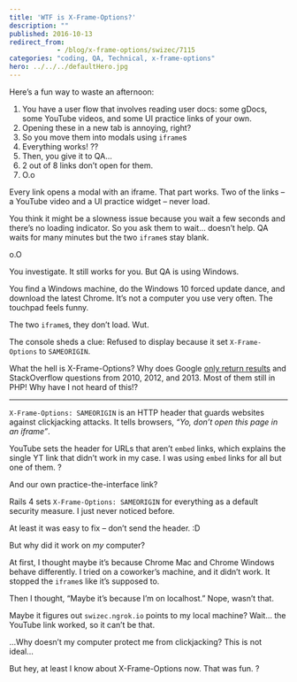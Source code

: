 ```yaml
---
title: 'WTF is X-Frame-Options?'
description: ""
published: 2016-10-13
redirect_from: 
            - /blog/x-frame-options/swizec/7115
categories: "coding, QA, Technical, x-frame-options"
hero: ../../../defaultHero.jpg
---
```

Here’s a fun way to waste an afternoon:

1. You have a user flow that involves reading user docs: some gDocs, some YouTube videos, and some UI practice links of your own.
2. Opening these in a new tab is annoying, right?
3. So you move them into modals using `iframe`s
4. Everything works! ??
5. Then, you give it to QA…
6. 2 out of 8 links don’t open for them.
7. O.o

Every link opens a modal with an iframe. That part works. Two of the links – a YouTube video and a UI practice widget – never load.

You think it might be a slowness issue because you wait a few seconds and there’s no loading indicator. So you ask them to wait… doesn’t help. QA waits for many minutes but the two `iframe`s stay blank.

o.O

You investigate. It still works for you. But QA is using Windows.

You find a Windows machine, do the Windows 10 forced update dance, and download the latest Chrome. It’s not a computer you use very often. The touchpad feels funny.

The two `iframe`s, they don’t load. Wut.

The console sheds a clue: Refused to display because it set `X-Frame-Options` to `SAMEORIGIN`.

What the hell is X-Frame-Options? Why does Google [only return results](https://www.google.com/search?q=x-frame-options&oq=x-frame&aqs=chrome.0.0j69i57j69i61j0l3.1573j0j1&sourceid=chrome&ie=UTF-8) and StackOverflow questions from 2010, 2012, and 2013. Most of them still in PHP! Why have I not heard of this!?

---

`X-Frame-Options: SAMEORIGIN` is an HTTP header that guards websites against clickjacking attacks. It tells browsers, _“Yo, don’t open this page in an iframe”_.

YouTube sets the header for URLs that aren’t `embed` links, which explains the single YT link that didn’t work in my case. I was using `embed` links for all but one of them. ?

And our own practice-the-interface link?

Rails 4 sets `X-Frame-Options: SAMEORIGIN` for everything as a default security measure. I just never noticed before.

At least it was easy to fix – don’t send the header. :D

But why did it work on _my_ computer?

At first, I thought maybe it’s because Chrome Mac and Chrome Windows behave differently. I tried on a coworker’s machine, and it didn’t work. It stopped the `iframe`s like it’s supposed to.

Then I thought, “Maybe it’s because I’m on localhost.” Nope, wasn’t that.

Maybe it figures out `swizec.ngrok.io` points to my local machine? Wait… the YouTube link worked, so it can’t be that.

…Why doesn’t my computer protect me from clickjacking? This is not ideal…

But hey, at least I know about X-Frame-Options now. That was fun. ?
